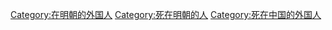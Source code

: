 [[Category:在明朝的外国人|Category:在明朝的外国人]]
[[Category:死在明朝的人|Category:死在明朝的人]]
[[Category:死在中国的外国人|Category:死在中国的外国人]]